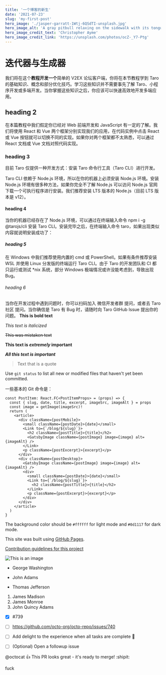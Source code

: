 ```yaml
---
title: '一个博客的新生'
date: '2021-07-23'
slug: 'my-first-post'
hero_image: './jasper-garratt-1Wtj-6QSdTI-unsplash.jpg'
hero_image_alt: 'A gray pitbull relaxing on the sidewalk with its tongue hanging out'
hero_image_credit_text: 'Christopher Ayme'
hero_image_credit_link: 'https://unsplash.com/photos/ocZ-_Y7-Ptg'
---
```


# 迭代器与生成器

我们将在这个**教程开发一个**简单的 V2EX 论坛客户端，你将在本节教程学到 Taro 的基础知识、概念和部分优化技巧。学习这些知识并不需要事先了解 Taro、小程序开发或多端开发。当你掌握这些知识之后，你应该可以快速高效地开发多端应用。

## heading 2

在本篇教程中我们假定你已经对 Web 前端开发和 JavaScript 有一定的了解。我们将使用 React 和 Vue 两个框架分别实现我们的应用，在代码实例中点击 React 或 Vue 按钮就可以切换不同的实现。如果你对两个框架都不太熟悉，可以通过 React 文档或 Vue 文档对照代码实现。

### heading 3

目前 Taro 仅提供一种开发方式：安装 Taro 命令行工具（Taro CLI）进行开发。

Taro CLI 依赖于 Node.js 环境，所以在你的机器上必须安装 Node.js 环境。安装 Node.js 环境有很多种方法，如果你完全不了解 Node.js 可以访问 Node.js 官网 下载一个可执行程序进行安装。我们推荐安装 LTS 版本的 Node.js（目前 LTS 版本是 v12）。

#### heading 4

当你的机器已经存在了 Node.js 环境，可以通过在终端输入命令 npm i -g @tarojs/cli 安装 Taro CLI。安装完毕之后，在终端输入命令 taro，如果出现类似内容就说明安装成功了：

##### heading 5

在 Windows 中我们推荐使用内置的 cmd 或 PowerShell。如果有条件推荐安装 WSL 并使用 Linux 分发版的终端运行 Taro CLI。由于 Taro 的开发团队和 CI 都只运行或测试 \*nix 系统，部分 Windows 极端情况或许没能考虑到，导致出现 Bug。

###### heading 6

当你在开发过程中遇到问题时，你可以扫码加入 微信开发者群 提问，或者去 Taro 社区 提问。当你确信是 Taro 有 Bug 时，请随时向 Taro GitHub Issue 提出你的问题。
**This is bold text**

_This text is italicized_

~~This was mistaken text~~

**This text is _extremely_ important**

**_All this text is important_**

> Text that is a quote

Use `git status` to list all new or modified files that haven't yet been committed.

一些基本的 Git 命令是：

```tsx
const PostItem: React.FC<PostItemProps> = (props) => {
  const { slug, date, title, excerpt, imageSrc, imageAlt } = props
  const image = getImage(imageSrc)!
  return (
    <article>
      <div className={postMobile}>
        <small className={postDate}>{date}</small>
        <Link to={`/blog/${slug}`}>
          <h2 className={postTitle}>{title}</h2>
          <GatsbyImage className={postImage} image={image} alt={imageAlt} />
        </Link>
        <p className={postExcerpt}>{excerpt}</p>
      </div>
      <div className={postDesktop}>
        <GatsbyImage className={postImage} image={image} alt={imageAlt} />
        <div>
          <small className={postDate}>{date}</small>
          <Link to={`/blog/${slug}`}>
            <h2 className={postTitle}>{title}</h2>
          </Link>
          <p className={postExcerpt}>{excerpt}</p>
        </div>
      </div>
    </article>
  )
}
```

The background color should be `#ffffff` for light mode and `#0d1117` for dark mode.

This site was built using [GitHub Pages](https://pages.github.com/).

[Contribution guidelines for this project](docs/CONTRIBUTING.md)

![This is an image](https://myoctocat.com/assets/images/base-octocat.svg)

- George Washington

* John Adams

- Thomas Jefferson

1. James Madison
2. James Monroe
3. John Quincy Adams

- [x] #739
- [ ] https://github.com/octo-org/octo-repo/issues/740
- [ ] Add delight to the experience when all tasks are complete :tada:

- [ ] \(Optional) Open a followup issue

@octocat :+1: This PR looks great - it's ready to merge! :shipit:

[^1]: My reference.
[^2]:
    Every new line should be prefixed with 2 spaces.  
    This allows you to have a footnote with multiple lines.

[^note]:
    Named footnotes will still render with numbers instead of the text but allow easier identification and linking.  
    This footnote also has been made with a different syntax using 4 spaces for new lines.

<div className='fuck'>fuck</div>
